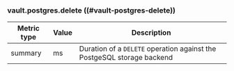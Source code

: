 ### vault.postgres.delete ((#vault-postgres-delete))

Metric type | Value | Description
----------- | ----- | -----------
summary     | ms    | Duration of a `DELETE` operation against the PostgeSQL storage backend